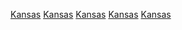 {{Commons category|Kansas City metropolitan area}}
[[Category:密苏里州都会区|Kansas]]
[[Category:堪薩斯州都會區|Kansas]]
[[Category:堪薩斯州各地區|Kansas]] 
[[Category:密苏里州各地区|Kansas]]
[[Category:以美國地區命名的分類|Kansas]]